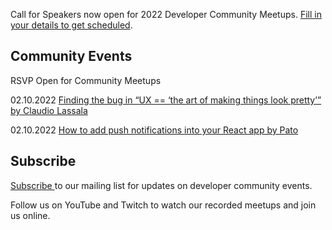 
<Card>

<Text my={20}>Call for Speakers now open for 2022 Developer Community Meetups. <a href="https://forms.gle/25rCPEE6WwsjMQSs7" target="_blank" rel="noopener noreferrer">Fill in your details to get scheduled</a>.</Text>

## Community Events

RSVP Open for Community Meetups 

<Text my={20}>02.10.2022  <a href="https://www.eventbrite.com/e/javascript-and-friends-online-meetup-tickets-249658504307" target="_blank" rel="noopener noreferrer">Finding the bug in “UX == ‘the art of making things look pretty’” by  Claudio Lassala</a></Text>
  
<Text my={20}>02.10.2022  <a href="https://www.eventbrite.com/e/javascript-and-friends-online-meetup-tickets-253512792587" target="_blank" rel="noopener noreferrer">How to add push notifications into your React app by Pato</a></Text>


## Subscribe

<a href="http://eepurl.com/gubqeb" target="_blank" rel="noopener noreferrer">Subscribe </a>to our mailing list for updates on developer community events. 

Follow us on YouTube and Twitch to watch our recorded meetups and join us online.

</Card>
